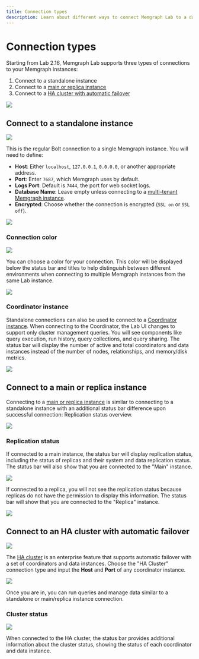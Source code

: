 ```yaml
---
title: Connection types
description: Learn about different ways to connect Memgraph Lab to a database, including standalone instances, main or replica nodes or HA clusters.
---
```



# Connection types

Starting from Lab 2.16, Memgraph Lab supports three types of
connections to your Memgraph instances:

1. Connect to a standalone instance
2. Connect to a [main or replica instance](/clustering/replication)
3. Connect to a [HA cluster with automatic failover](/clustering/high-availability)

![](/pages/data-visualization/lab-user-manual/connection-types/conn-type-select.png)

## Connect to a standalone instance

![](/pages/data-visualization/lab-user-manual/connection-types/conn-type-standalone-input.png)

This is the regular Bolt connection to a single Memgraph
instance. You will need to define:

- **Host**: Either `localhost`, `127.0.0.1`, `0.0.0.0`,
  or another appropriate address.
- **Port**: Enter `7687`, which Memgraph uses by default.
- **Logs Port**: Default is `7444`, the port for web socket
  logs.
- **Database Name**: Leave empty unless connecting to a
  [multi-tenant Memgraph instance](/database-management/multi-tenancy).
- **Encrypted**: Choose whether the connection is
  encrypted (`SSL on` or `SSL off`).

![](/pages/data-visualization/lab-user-manual/connection-types/conn-type-standalone-success.png)

### Connection color

![](/pages/data-visualization/lab-user-manual/connection-types/conn-type-color-pick.png)

You can choose a color for your connection. This color will be
displayed below the status bar and titles to help distinguish
between different environments when connecting to multiple
Memgraph instances from the same Lab instance.

![](/pages/data-visualization/lab-user-manual/connection-types/conn-type-color-success.png)

### Coordinator instance

Standalone connections can also be used to connect to a
[Coordinator instance](/clustering/high-availability). When
connecting to the Coordinator, the Lab UI changes to support only
cluster management queries. You will see components like query
execution, run history, query collections, and query sharing.
The status bar will display the number of active and total
coordinators and data instances instead of the number of nodes,
relationships, and memory/disk metrics.

![](/pages/data-visualization/lab-user-manual/connection-types/conn-type-coordinator-success.png)

## Connect to a main or replica instance

Connecting to a [main or replica instance](/clustering/replication)
is similar to connecting to a standalone instance with an additional
status bar difference upon successful connection: Replication status
overview.

![](/pages/data-visualization/lab-user-manual/connection-types/conn-type-main-instance-success.png)

### Replication status

If connected to a main instance, the status bar will display
replication status, including the status of replicas and their
system and data replication status. The status bar will also
show that you are connected to the "Main" instance.

![](/pages/data-visualization/lab-user-manual/connection-types/conn-type-replication-status.png)

If connected to a replica, you will not see the replication status
because replicas do not have the permission to display this
information. The status bar will show that you are connected to
the "Replica" instance.

![](/pages/data-visualization/lab-user-manual/connection-types/conn-type-replica-instance-success.png)

## Connect to an HA cluster with automatic failover

![](/pages/data-visualization/lab-user-manual/connection-types/conn-type-ha-cluster-input.png)

The [HA cluster](/clustering/high-availability) is an enterprise
feature that supports automatic failover with a set of coordinators
and data instances. Choose the "HA Cluster" connection type and
input the **Host** and **Port** of any coordinator instance.

![](/pages/data-visualization/lab-user-manual/connection-types/conn-type-ha-cluster-success.png)

Once you are in, you can run queries and manage data similar to
a standalone or main/replica instance connection.

### Cluster status

![](/pages/data-visualization/lab-user-manual/connection-types/conn-type-ha-cluster-status.png)

When connected to the HA cluster, the status bar provides
additional information about the cluster status, showing
the status of each coordinator and data instance.




<CommunityLinks/>